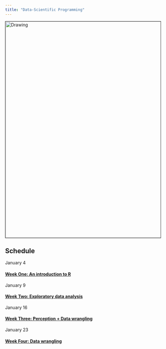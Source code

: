 ```yaml
---
title: "Data-Scientific Programming"
---
```


<img src="./_assets/pipeline.png" alt="Drawing" style="width: 700px;" border="1"/>

## Schedule

January 4

#### [Week One: An introduction to R](week01.html)

January 9

#### [Week Two: Exploratory data analysis](week02.html)

January 16

#### [Week Three: Perception + Data wrangling](week03.html)

January 23

#### [Week Four: Data wrangling](week04.html)